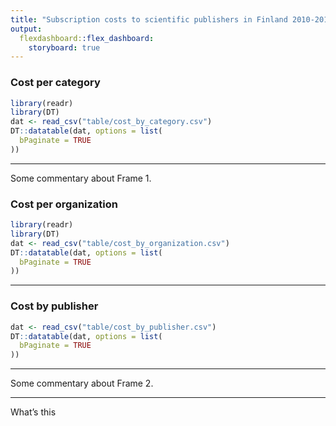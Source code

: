 ```yaml
---
title: "Subscription costs to scientific publishers in Finland 2010-2015"
output: 
  flexdashboard::flex_dashboard:
    storyboard: true
---
```


### Cost per category

```r
library(readr)
library(DT)
dat <- read_csv("table/cost_by_category.csv")
DT::datatable(dat, options = list(
  bPaginate = TRUE
))
```

*** 

Some commentary about Frame 1.

### Cost per organization

```r
library(readr)
library(DT)
dat <- read_csv("table/cost_by_organization.csv")
DT::datatable(dat, options = list(
  bPaginate = TRUE
))
```

*** 


### Cost by publisher

```r
dat <- read_csv("table/cost_by_publisher.csv")
DT::datatable(dat, options = list(
  bPaginate = TRUE
))
```

*** 

Some commentary about Frame 2.

***

What's this
